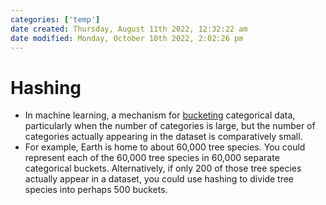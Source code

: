 ```yaml
---
categories: ['temp']
date created: Thursday, August 11th 2022, 12:32:22 am
date modified: Monday, October 10th 2022, 2:02:26 pm
---
```


# Hashing
- In machine learning, a mechanism for [bucketing](Bucketing.qmd) categorical data, particularly when the number of categories is large, but the number of categories actually appearing in the dataset is comparatively small.
- For example, Earth is home to about 60,000 tree species. You could represent each of the 60,000 tree species in 60,000 separate categorical buckets. Alternatively, if only 200 of those tree species actually appear in a dataset, you could use hashing to divide tree species into perhaps 500 buckets.



